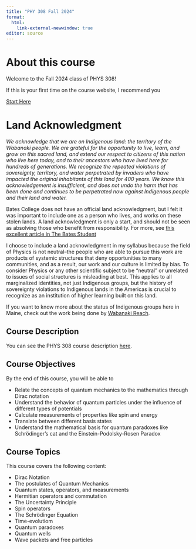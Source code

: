 ```yaml
---
title: "PHY 308 Fall 2024"
format: 
  html:
    link-external-newwindow: true
editor: source
---
```


# About this course

Welcome to the Fall 2024 class of PHYS 308!

If this is your first time on the course website, I recommend you

<a target="_blank" class="btn-garnet" href=starthere.qmd>Start Here</a>


# Land Acknowledgment

*We acknowledge that we are on Indigenous land: the territory of the Wabanaki people. We are grateful for the opportunity to live, learn, and grow on this sacred land, and extend our respect to citizens of this nation who live here today, and to their ancestors who have lived here for hundreds of generations. We recognize the repeated violations of sovereignty, territory, and water perpetrated by invaders who have impacted the original inhabitants of this land for 400 years. We know this acknowledgement is insufficient, and does not undo the harm that has been done and continues to be perpetrated now against Indigenous people and their land and water.*

Bates College does not have an official land acknowledgment, but I felt it was important to include one as a person who lives, and works on these stolen lands. A land acknowledgment is only a start, and should not be seen as absolving those who benefit from responsibility. For more, see [this excellent article in The Bates Student](https://thebatesstudent.com/18429/news/does-bates-deserve-a-land-acknowledgement/)

I choose to include a land acknowledgment in my syllabus because the field of Physics is not neutral--the people who are able to pursue this work are products of systemic structures that deny opportunities to many communities, and as a result, our work and our culture is limited by bias. To consider Physics or any other scientific subject to be "neutral" or unrelated to issues of social structures is misleading at best. This applies to all marginalized identities, not just Indigenous groups, but the history of sovereignty violations to Indigenous lands in the Americas is crucial to recognize as an institution of higher learning built on this land.

If you want to know more about the status of Indigenous groups here in Maine, check out the work being done by [Wabanaki Reach](https://www.wabanakireach.org/).

## Course Description

You can see the PHYS 308 course description [here](https://phys308.github.io/).

## Course Objectives

By the end of this course, you will be able to

-   Relate the concepts of quantum mechanics to the mathematics through Dirac notation
-   Understand the behavior of quantum particles under the influence of different types of potentials
-   Calculate measurements of properties like spin and energy
-   Translate between different basis states
-   Understand the mathematical basis for quantum paradoxes like Schrödinger's cat and the Einstein-Podolsky-Rosen Paradox

## Course Topics

This course covers the following content:

-   Dirac Notation
-   The postulates of Quantum Mechanics
-   Quantum states, operators, and measurements
-   Hermitian operators and commutation
-   The Uncertainty Principle
-   Spin operators
-   The Schrödinger Equation
-   Time-evolutiom
-   Quantum paradoxes
-   Quantum wells
-   Wave packets and free particles
